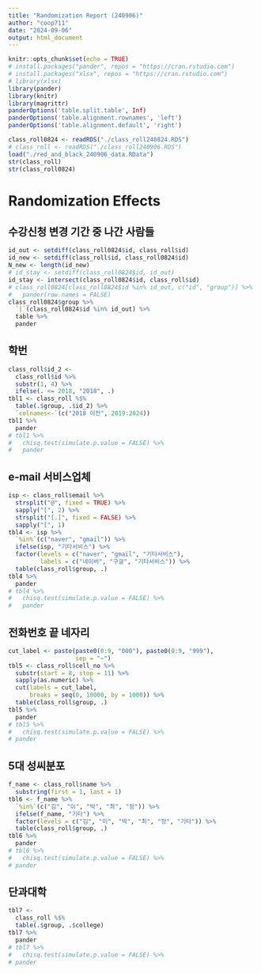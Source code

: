 ```yaml
---
title: "Randomization Report (240906)"
author: "coop711"
date: "2024-09-06"
output: html_document
---
```


```r
knitr::opts_chunk$set(echo = TRUE)
# install.packages("pander", repos = "https://cran.rstudio.com")
# install.packages("xlsx", repos = "https://cran.rstudio.com")
# library(xlsx)
library(pander)
library(knitr)
library(magrittr)
panderOptions('table.split.table', Inf)
panderOptions('table.alignment.rownames', 'left')
panderOptions('table.alignment.default', 'right')
```

<!--# Data Reading-->

```r
class_roll0824 <- readRDS("./class_roll240824.RDS")
# class_roll <- readRDS("./class_roll240906.RDS")
load("./red_and_black_240906_data.RData")
str(class_roll)
str(class_roll0824)
```

# Randomization Effects

## 수강신청 변경 기간 중 나간 사람들

```r
id_out <- setdiff(class_roll0824$id, class_roll$id)
id_new <- setdiff(class_roll$id, class_roll0824$id)
N_new <- length(id_new)
# id_stay <- setdiff(class_roll0824$id, id_out)
id_stay <- intersect(class_roll0824$id, class_roll$id)
# class_roll0824[class_roll0824$id %in% id_out, c("id", "group")] %>%
#   pander(row.names = FALSE)
class_roll0824$group %>%
  `[`(class_roll0824$id %in% id_out) %>%
  table %>%
  pander
```

## 학번

```r
class_roll$id_2 <-
  class_roll$id %>%
  substr(1, 4) %>%
  ifelse(. <= 2018, "2018", .)
tbl1 <- class_roll %$%
  table(.$group, .$id_2) %>%
  `colnames<-`(c("2018 이전", 2019:2024)) 
tbl1 %>%
  pander
# tbl1 %>%
#   chisq.test(simulate.p.value = FALSE) %>%
#   pander
```

## e-mail 서비스업체

```r
isp <- class_roll$email %>%
  strsplit("@", fixed = TRUE) %>%
  sapply("[", 2) %>%
  strsplit("[.]", fixed = FALSE) %>%
  sapply("[", 1)
tbl4 <- isp %>%
  `%in%`(c("naver", "gmail")) %>%
  ifelse(isp, "기타서비스") %>%
  factor(levels = c("naver", "gmail", "기타서비스"),
         labels = c("네이버", "구글", "기타서비스")) %>%
  table(class_roll$group, .) 
tbl4 %>%
  pander
# tbl4 %>%
#   chisq.test(simulate.p.value = FALSE) %>%
#   pander
```

## 전화번호 끝 네자리

<!--
### 분포표
-->

```r
cut_label <- paste(paste0(0:9, "000"), paste0(0:9, "999"), 
                   sep = "~")
tbl5 <- class_roll$cell_no %>%
  substr(start = 8, stop = 11) %>%
  sapply(as.numeric) %>%
  cut(labels = cut_label, 
      breaks = seq(0, 10000, by = 1000)) %>%
  table(class_roll$group, .) 
tbl5 %>%
  pander
# tbl5 %>%
#   chisq.test(simulate.p.value = FALSE) %>%
# pander
```

<!--### 히스토그램

```r
class_roll$cell_no %>%
  substr(start = 8, stop = 11) %>%
  sapply(as.numeric) %>% 
  hist(main = "Cell Phone Number Last 4 Digits")
# hist(cell_numbers)
```
-->

## 5대 성씨분포

```r
f_name <- class_roll$name %>%
  substring(first = 1, last = 1) 
tbl6 <- f_name %>%
  `%in%`(c("김", "이", "박", "최", "정")) %>%
  ifelse(f_name, "기타") %>%
  factor(levels = c("김", "이", "박", "최", "정", "기타")) %>%
  table(class_roll$group, .) 
tbl6 %>%
  pander
# tbl6 %>%
#   chisq.test(simulate.p.value = FALSE) %>%
# pander
```

## 단과대학

```r
tbl7 <- 
  class_roll %$%
  table(.$group, .$college) 
tbl7 %>%
  pander
# tbl7 %>%
#   chisq.test(simulate.p.value = FALSE) %>%
# pander
```

<!--
```r
save.image("./red_and_black_240906_data.RData")
```
-->